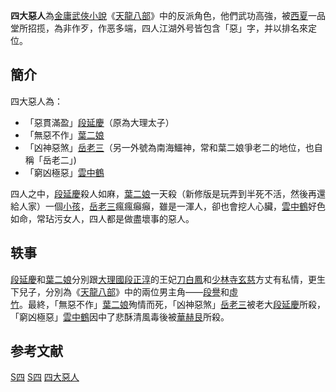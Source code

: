 '''四大惡人'''為[[金庸|金庸]][[武俠小說|武俠小說]]《[[天龙八部_(小说)|天龍八部]]》中的反派角色，他們武功高強，被[[西夏|西夏]]一品堂所招揽，為非作歹，作恶多端，四人江湖外号皆包含「惡」字，并以排名來定位。

== 簡介 ==
四大惡人為：
*「惡貫滿盈」[[段延慶|段延慶]]（原為大理太子）
*「無惡不作」[[葉二娘|葉二娘]]
*「凶神惡煞」[[岳老三|岳老三]]（另一外號為南海鱷神，常和葉二娘爭老二的地位，也自稱「岳老二」)
*「窮凶極惡」[[雲中鶴|雲中鶴]]

四人之中，[[段延慶|段延慶]]殺人如麻，[[葉二娘|葉二娘]]一天殺（新修版是玩弄到半死不活，然後再還給人家）一個[[小孩|小孩]]，[[岳老三|岳老三]]瘋瘋癲癲，雖是一渾人，卻也會挖人心臟，[[雲中鶴|雲中鶴]]好色如命，常玷污女人，四人都是做盡壞事的惡人。

== 轶事 ==
[[段延慶|段延慶]]和[[葉二娘|葉二娘]]分別跟[[大理國|大理國]][[段正淳_(天龙八部)|段正淳]]的王妃[[刀白鳳|刀白鳳]]和[[少林寺|少林寺]][[玄慈|玄慈]]方丈有私情，更生下兒子，分別為《[[天龍八部_(小說)|天龍八部]]》中的兩位男主角——[[段譽|段譽]]和[[虛竹|虛竹]]。最終，「無惡不作」[[葉二娘|葉二娘]]殉情而死，「凶神惡煞」[[岳老三|岳老三]]被老大[[段延慶|段延慶]]所殺，「窮凶極惡」[[雲中鶴|雲中鶴]]因中了悲酥清風毒後被[[華赫艮|華赫艮]]所殺。

== 参考文献 ==
{{Reflist}}
{{Fict-char-stub}}
[[Category:天龍八部角色|S四]]
[[Category:金庸筆下虛構角色|S四]]
[[Category:四大惡人|]]